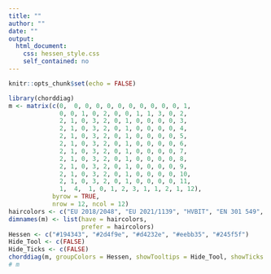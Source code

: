 ```yaml
---
title: ""
author: ""
date: ""
output: 
  html_document: 
    css: hessen_style.css
    self_contained: no
---
```


```r
knitr::opts_chunk$set(echo = FALSE)
```
```r
library(chorddiag)
m <- matrix(c(0,  0, 0, 0, 0, 0, 0, 0, 0, 0, 0, 1,
              0, 0, 1, 0, 2, 0, 0, 1, 1, 3, 0, 2,
              2, 1, 0, 3, 2, 0, 1, 0, 0, 0, 0, 3,
              2, 1, 0, 3, 2, 0, 1, 0, 0, 0, 0, 4,
              2, 1, 0, 3, 2, 0, 1, 0, 0, 0, 0, 5,
              2, 1, 0, 3, 2, 0, 1, 0, 0, 0, 0, 6,
              2, 1, 0, 3, 2, 0, 1, 0, 0, 0, 0, 7,
              2, 1, 0, 3, 2, 0, 1, 0, 0, 0, 0, 8,
              2, 1, 0, 3, 2, 0, 1, 0, 0, 0, 0, 9,
              2, 1, 0, 3, 2, 0, 1, 0, 0, 0, 0, 10,
              2, 1, 0, 3, 2, 0, 1, 0, 0, 0, 0, 11,
              1,  4,  1, 0, 1, 2, 3, 1, 1, 2, 1, 12),
            byrow = TRUE,
            nrow = 12, ncol = 12)
haircolors <- c("EU 2018/2048", "EU 2021/1139", "HVBIT", "EN 301 549", "OZG", "BGG", "BITV 2.0", "HessBGG", "WCAG 2.1", "HEGovG", "EU 2018/1524", "Richtlinie (EU) 2016/2102")
dimnames(m) <- list(have = haircolors,
                    prefer = haircolors)
Hessen <- c("#194343", "#2d4f9e", "#d4232e", "#eebb35", "#245f5f")
Hide_Tool <- c(FALSE)
Hide_Ticks <- c(FALSE)
chorddiag(m, groupColors = Hessen, showTooltips = Hide_Tool, showTicks = Hide_Ticks, groupPadding = 5)
# m
```